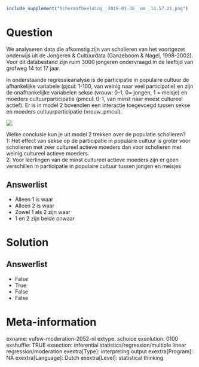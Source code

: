 ```r
include_supplement("Schermafbeelding__2019-01-30__om__14.57.21.png")
```

Question
========
We analyseren data die afkomstig zijn van scholieren van het voortgezet
onderwijs uit de Jongeren & Cultuurdata (Ganzeboom & Nagel, 1998-2002).
Voor dit databestand zijn ruim 3000 jongeren ondervraagd in de leeftijd
van grofweg 14 tot 17 jaar.    
  
In onderstaande regressieanalyse is de participatie in populaire cultuur
de afhankelijke variabele (pjcul: 1-100, van weinig naar veel
participatie) en zijn de onafhankelijke variabelen sekse (vrouw: 0-1, 0=
jongen, 1 = meisje) en moeders cultuurparticipatie (pmcul: 0-1, van
minst naar meest cultureel actief). Er is in model 2 bovendien een
interactie toegevoegd tussen sekse en moeders cultuurparticipatie
(vrouw\_pmcul).  
  
  
![](Schermafbeelding__2019-01-30__om__14.57.21.png)
  
Welke conclusie kun je uit model 2 trekken over de populatie
scholieren?  
1: Het effect van sekse op de participatie in populaire cultuur is
groter voor scholieren met zeer cultureel actieve moeders dan voor
scholieren met weinig cultureel actieve moeders  
2: Voor leerlingen van de minst cultureel actieve moeders zijn er geen
verschillen in participatie in populaire cultuur tussen jongen en
meisjes

Answerlist
----------
* Alleen 1 is waar
* Alleen 2 is waar
* Zowel 1 als 2 zijn waar
* 1 en 2 zijn beide onwaar

Solution
========










Answerlist
----------
* False
* True
* False
* False

Meta-information
================
exname: vufsw-moderation-2052-nl
extype: schoice
exsolution: 0100
exshuffle: TRUE
exsection: inferential statistics/regression/multiple linear regression/moderation
exextra[Type]: interpreting output
exextra[Program]: NA
exextra[Language]: Dutch
exextra[Level]: statistical thinking

